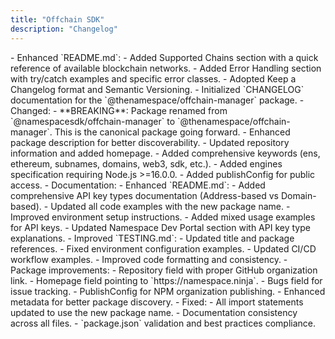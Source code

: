 ```yaml
---
title: "Offchain SDK"
description: "Changelog"
---
```

<Update label="August 5, 2025" description="v1.0.2">
  - Enhanced `README.md`:
    - Added Supported Chains section with a quick reference of available blockchain networks.
    - Added Error Handling section with try/catch examples and specific error classes.
  
</Update>

<Update label="August 5, 2025" description="v1.0.1">
  - Adopted Keep a Changelog format and Semantic Versioning.
  - Initialized `CHANGELOG` documentation for the `@thenamespace/offchain-manager` package.
</Update>

<Update label="August 5, 2025" description="v1.0.0">
  - Changed:
    - **BREAKING**: Package renamed from `@namespacesdk/offchain-manager` to `@thenamespace/offchain-manager`. This is the canonical package going forward.
    - Enhanced package description for better discoverability.
    - Updated repository information and added homepage.
    - Added comprehensive keywords (ens, ethereum, subnames, domains, web3, sdk, etc.).
    - Added engines specification requiring Node.js >=16.0.0.
    - Added publishConfig for public access.
  - Documentation:
    - Enhanced `README.md`:
      - Added comprehensive API key types documentation (Address-based vs Domain-based).
      - Updated all code examples with the new package name.
      - Improved environment setup instructions.
      - Added mixed usage examples for API keys.
      - Updated Namespace Dev Portal section with API key type explanations.
    - Improved `TESTING.md`:
      - Updated title and package references.
      - Fixed environment configuration examples.
      - Updated CI/CD workflow examples.
      - Improved code formatting and consistency.
  - Package improvements:
    - Repository field with proper GitHub organization link.
    - Homepage field pointing to `https://namespace.ninja`.
    - Bugs field for issue tracking.
    - PublishConfig for NPM organization publishing.
    - Enhanced metadata for better package discovery.
  - Fixed:
    - All import statements updated to use the new package name.
    - Documentation consistency across all files.
    - `package.json` validation and best practices compliance.
</Update>